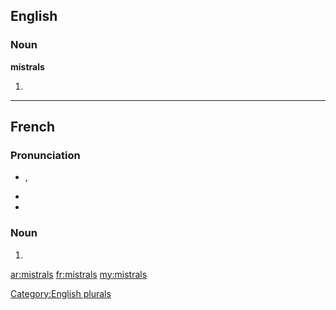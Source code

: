 ==English==

===Noun===
'''mistrals'''

# {{plural of|mistral}}

[[Category:English plurals]]

----

==French==

===Pronunciation===
* {{IPA|/mis.tʁal/|lang=fr}}, {{X-SAMPA|/mis.tRal/|lang=fr}}
* {{homophones|mistral|lang=fr}}
* {{hyphenation|mis|trals|lang=fr}}

===Noun===
{{head|fr|plural}} {{m|p}}

# {{plural of|mistral|lang=fr}}

[[ar:mistrals]]
[[fr:mistrals]]
[[my:mistrals]]
